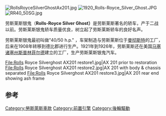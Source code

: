{{Infobox automobile
|name = 劳斯莱斯40/50银鬼
|image = Rolls-Royce Silver Ghost at Centenary.jpg
|manufacturer = [[劳斯莱斯|劳斯莱斯]]
|aka = 40/50
|production = 7874辆<br />1906-1926<ref name=Bird&Hallows>The Rolls-Royce Motor Car. Anthony Bird and Ian Hallows. Batsford Books. 2002 ISBN 0-7134-8749-6</ref>
|engine = [[直列6缸|直列6缸]]<br />7036cc (429.4[[cubic_inch_displacement|cid]]) (1906–1910)<br />7428cc (453.3cid) (from 1910)
|transmission = 4-速手动变速箱 (从1913年起)<br />3-速手动变速箱 (1909–1913)
|wheelbase = {{convert|135.5|in|mm|0|abbr=on}} (until 1913)<br />{{convert|143.5|in|mm|0|abbr=on}} (1913–1923)<br />{{convert|144|in|mm|0|abbr=on}} and {{convert|150.5|in|mm|0|abbr=on}} (from 1923)
|predecessor = [[劳斯莱斯30_hp|劳斯莱斯30 hp]]
|successor = [[劳斯莱斯Phantom_I|Phantom I]]
}}
[[File:RollsRoyceSilverGhostAx201.jpg|right]]
[[File:1920_Rolls-Royce_Silver_Ghost.JPG|right]]
[[File:RR40_50SG.jpg|thumb]]

劳斯莱斯银鬼（'''Rolls-Royce Silver Ghost）'''是劳斯莱斯著名的轿车，产于二战以前。劳斯莱斯银鬼轿车质量优良，树立起了劳斯莱斯轿车的良好名声。

劳斯莱斯银鬼最初叫做"40/50 h.p." ，车架制造与劳斯莱斯位于[[曼彻斯特|曼彻斯特]]的工厂，后来在1908年转移到德比郡进行生产。1921年到1926年，劳斯莱斯还在美国[[马塞诸塞州|马塞诸塞州]][[斯普林菲尔德|斯普林菲尔德]]建立的工厂，生产劳斯莱斯银鬼汽车。

<gallery>
File:Rolls Royce Silverghost AX201 restore1.jpg|AX 201 prior to restoration
File:Rolls Royce Silverghost AX201 restore2.jpg|AX 201 with body & chassis separated
File:Rolls Royce Silverghost AX201 restore3.jpg|AX 201 rear end showing ash frame
</gallery>

==参考==
{{reflist}}

{{Rolls-Royce}}

[[Category:勞斯萊斯車款|Category:勞斯萊斯車款]]
[[Category:前置引擎|Category:前置引擎]]
[[Category:後輪驅動|Category:後輪驅動]]